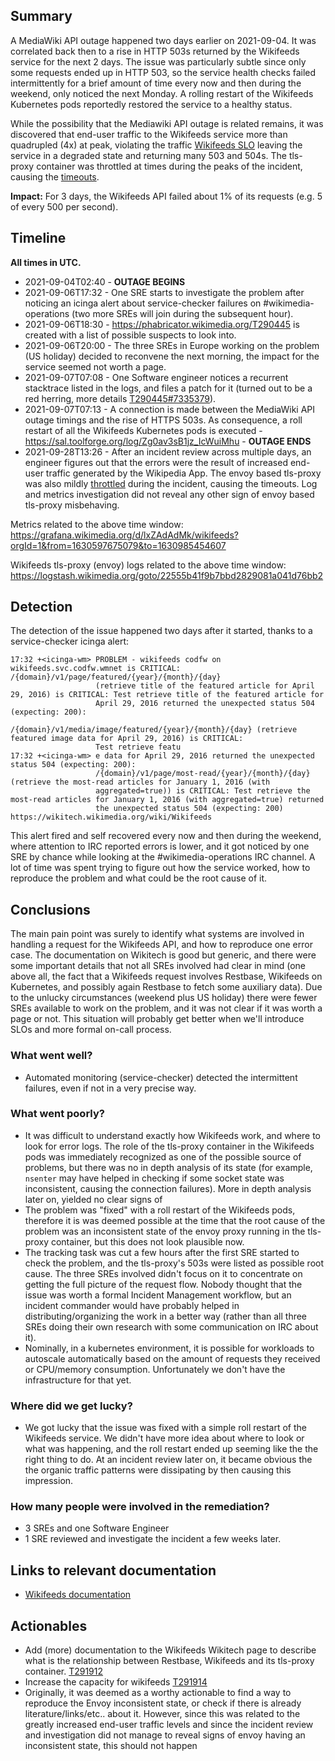 {{irdoc|status=review}} <!--
The status field should be one of:
* {{irdoc|status=draft}} - Initial status. When you're happy with the state of your draft, change it to status=review.
* {{irdoc|status=review}} - The incident review working group will contact you then to finalise the report. See also the steps on [[Incident documentation]].
* {{irdoc|status=final}}
-->

== Summary ==
A MediaWiki API outage happened two days earlier on 2021-09-04. It was correlated back then to a rise in HTTP 503s returned by the Wikifeeds service for the next 2 days. The issue was particularly subtle since only some requests ended up in HTTP 503, so the service health checks failed intermittently for a brief amount of time every now and then during the weekend, only noticed the next Monday. A rolling restart of the Wikifeeds Kubernetes pods reportedly restored the service to a healthy status. 

While the possibility that the Mediawiki API outage is related remains, it was discovered that end-user traffic to the Wikifeeds service more than quadrupled (4x) at peak, violating the traffic [[Wikifeeds#Service level indicators/objectives (SLIs/SLOs)|Wikifeeds SLO]] leaving the service in a degraded state and returning many 503 and 504s. The tls-proxy container was throttled at times during the peaks of the incident, causing the [https://grafana.wikimedia.org/d/lxZAdAdMk/wikifeeds?viewPanel=102&orgId=1&from=1630708200000&to=1631010300000 timeouts].  

'''Impact:''' For 3 days, the Wikifeeds API failed about 1% of its requests (e.g. 5 of every 500 per second).  {{TOC|align=right}}

== Timeline ==
'''All times in UTC.'''

* 2021-09-04T02:40 - '''OUTAGE BEGINS'''
* 2021-09-06T17:32 - One SRE starts to investigate the problem after noticing an icinga alert about service-checker failures on #wikimedia-operations (two more SREs will join during the subsequent hour).
*2021-09-06T18:30 - https://phabricator.wikimedia.org/T290445 is created with a list of possible suspects to look into.
*2021-09-06T20:00 - The three SREs in Europe working on the problem (US holiday) decided to reconvene the next morning, the impact for the service seemed not worth a page.
*2021-09-07T07:08 - One Software engineer notices a recurrent stacktrace listed in the logs, and files a patch for it (turned out to be a red herring, more details [[phab:T290445#7335379|T290445#7335379]]). 
* 2021-09-07T07:13 - A connection is made between the MediaWiki API outage timings and the rise of HTTPS 503s. As consequence, a roll restart of all the Wikifeeds Kubernetes pods is executed - https://sal.toolforge.org/log/Zg0av3sB1jz_IcWuiMhu -  '''OUTAGE ENDS'''
*2021-09-28T13:26 - After an incident review across multiple days, an engineer figures out that the errors were the result of increased end-user traffic generated by the Wikipedia App. The envoy based tls-proxy was also mildly [https://grafana.wikimedia.org/d/lxZAdAdMk/wikifeeds?viewPanel=102&orgId=1&from=1630708200000&to=1631010300000 throttled] during the incident, causing the timeouts. Log and metrics investigation did not reveal any other sign of envoy based tls-proxy misbehaving.

Metrics related to the above time window: https://grafana.wikimedia.org/d/lxZAdAdMk/wikifeeds?orgId=1&from=1630597675079&to=1630985454607

Wikifeeds tls-proxy (envoy) logs related to the above time window: https://logstash.wikimedia.org/goto/22555b41f9b7bbd2829081a041d76bb2

== Detection ==
The detection of the issue happened two days after it started, thanks to a service-checker icinga alert:<syntaxhighlight lang="irc">
17:32 +<icinga-wm> PROBLEM - wikifeeds codfw on wikifeeds.svc.codfw.wmnet is CRITICAL: /{domain}/v1/page/featured/{year}/{month}/{day} 
                   (retrieve title of the featured article for April 29, 2016) is CRITICAL: Test retrieve title of the featured article for 
                   April 29, 2016 returned the unexpected status 504 (expecting: 200): 
                   /{domain}/v1/media/image/featured/{year}/{month}/{day} (retrieve featured image data for April 29, 2016) is CRITICAL: 
                   Test retrieve featu
17:32 +<icinga-wm> e data for April 29, 2016 returned the unexpected status 504 (expecting: 200): 
                   /{domain}/v1/page/most-read/{year}/{month}/{day} (retrieve the most-read articles for January 1, 2016 (with 
                   aggregated=true)) is CRITICAL: Test retrieve the most-read articles for January 1, 2016 (with aggregated=true) returned 
                   the unexpected status 504 (expecting: 200) https://wikitech.wikimedia.org/wiki/Wikifeeds
</syntaxhighlight>This alert fired and self recovered every now and then during the weekend, where attention to IRC reported errors is lower, and it got noticed by one SRE by chance while looking at the #wikimedia-operations IRC channel. A lot of time was spent trying to figure out how the service worked, how to reproduce the problem and what could be the root cause of it. 

== Conclusions ==
The main pain point was surely to identify what systems are involved in handling a request for the Wikifeeds API, and how to reproduce one error case. The documentation on Wikitech is good but generic, and there were some important details that not all SREs involved had clear in mind (one above all, the fact that a Wikifeeds request involves Restbase, Wikifeeds on Kubernetes, and possibly again Restbase to fetch some auxiliary data). Due to the unlucky circumstances (weekend plus US holiday) there were fewer SREs available to work on the problem, and it was not clear if it was worth a page or not. This situation will probably get better when we'll introduce SLOs and more formal on-call process.

=== What went well? ===

* Automated monitoring (service-checker) detected the intermittent failures, even if not in a very precise way.

=== What went poorly? ===

* It was difficult to understand exactly how Wikifeeds work, and where to look for error logs. The role of the tls-proxy container in the Wikifeeds pods was immediately recognized as one of the possible source of problems, but there was no in depth analysis of its state (for example, <code>nsenter</code> may have helped in checking if some socket state was inconsistent, causing the connection failures). More in depth analysis later on, yielded no clear signs of 
*The problem was "fixed" with a roll restart of the Wikifeeds pods, therefore it is was deemed possible at the time that the root cause of the problem was an inconsistent state of the envoy proxy running in the tls-proxy container, but this does not look plausible now.
*The {{Phabricator/en|T290445}} tracking task was cut a few hours after the first SRE started to check the problem, and the tls-proxy's 503s were listed as possible root cause. The three SREs involved didn't focus on it to concentrate on getting the full picture of the request flow. Nobody thought that the issue was worth a formal Incident Management workflow, but an incident commander would have probably helped in distributing/organizing the work in a better way (rather than all three SREs doing their own research with some communication on IRC about it). 
*Nominally, in a kubernetes environment, it is possible for workloads to autoscale automatically based on the amount of requests they received or CPU/memory consumption. Unfortunately we don't have the infrastructure for that yet. 

=== Where did we get lucky? ===

* We got lucky that the issue was fixed with a simple roll restart of the Wikifeeds service. We didn't have more idea about where to look or what was happening, and the roll restart ended up seeming like the the right thing to do. At an incident review later on, it became obvious the the organic traffic patterns were dissipating by then causing this impression.

=== How many people were involved in the remediation? ===

* 3 SREs and one Software Engineer
*1 SRE reviewed and investigate the incident a few weeks later.

== Links to relevant documentation ==

* [[Wikifeeds|Wikifeeds documentation]]

== Actionables ==
* Add (more) documentation to the Wikifeeds Wikitech page to describe what is the relationship between Restbase, Wikifeeds and its tls-proxy container. [[phab:T291912|T291912]]
*Increase the capacity for wikifeeds [[phab:T291914|T291914]]
*Originally, it was deemed as a worthy actionable to find a way to reproduce the Envoy inconsistent state, or check if there is already literature/links/etc.. about it. However, since this was related to the greatly increased end-user traffic levels and since the incident review and investigation did not manage to reveal signs of envoy having an inconsistent state, this should not happen